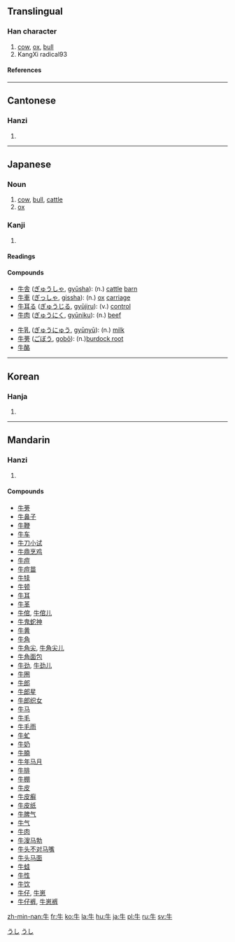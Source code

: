 ==Translingual==
===Han character===
{{Han char|rn=93|rad=牛|as=00|sn=4|four=2500<sub>0</sub>|canj=竹手 (HQ)}}
# [[cow]], [[ox]], [[bull]]
# KangXi radical93
====References====
{{Han ref|kx=0697.010|dkj=19922|dj=1108.160|hdz=31800.010|uh=725B|ud=29275|bh=A4FB|bd=42235}}

----
==Cantonese==
===Hanzi===
{{yue-hanzi|jyut=|y=ngau4}}
# {{defn|Cantonese}}

----
== Japanese ==
[[Category:1000_Japanese_basic_words|うし]]
===Noun===
{{ja-noun|k|hira=うし|rom=ushi}}
# [[cow]], [[bull]], [[cattle]]
# [[ox]]
[[Category:ja:Mammals|うし]]
===Kanji===
{{ja-kanji|grade=|rs=牛00}}
# {{defn|Japanese}} 
====Readings====
{{ja-readings|on=[[ぎゅう]] (gyū)|kun=[[うし]] (ushi)}}

====Compounds====
{{top2}}
*[[牛舎]] ([[ぎゅうしゃ]], [[gyūsha]]): (n.) [[cattle]] [[barn]]
*[[牛車]] ([[ぎっしゃ]], [[gissha]]): (n.) [[ox]] [[carriage]]
*[[牛耳る]] ([[ぎゅうじる]], [[gyūjiru]]): (v.) [[control]]
*[[牛肉]] ([[ぎゅうにく]], [[gyūniku]]): (n.) [[beef]]
{{mid2}}
*[[牛乳]] ([[ぎゅうにゅう]], [[gyūnyū]]): (n.) [[milk]]
*[[牛蒡]] ([[ごぼう]], [[gobō]]): (n.)[[burdock root]]
*[[牛酪]] 
{{bottom}}
----

==Korean==
===Hanja===
{{ko-hanja|hangeul=우|eumhun=소|rv=u|mr=u|y=wu}}
# {{defn|Korean}}

----
==Mandarin==
===Hanzi===
{{cmn-hanzi|pin=[[niú]] (niu2), [[mào]] (mao4), [[mù]] (mu4)|wg=mao<sup>4</sup>, mu<sup>4</sup>, niu<sup>2</sup>}}
# {{defn|Mandarin}}

====Compounds====
*[[牛蒡]]
*[[牛鼻子]]
*[[牛鞭]]
*[[牛车]]
*[[牛刀小试]]
*[[牛鼎烹鸡]]
*[[牛痘]]
*[[牛痘苗]]
*[[牛犊]]
*[[牛顿]]
*[[牛耳]]
*[[牛革]]
*[[牛倌]], [[牛倌儿]]
*[[牛鬼蛇神]]
*[[牛黄]]
*[[牛角]]
*[[牛角尖]], [[牛角尖儿]]
*[[牛角面包]]
*[[牛劲]], [[牛劲儿]]
*[[牛圈]]
*[[牛郎]]
*[[牛郎星]]
*[[牛郎织女]]
*[[牛马]]
*[[牛毛]]
*[[牛毛雨]]
*[[牛虻]]
*[[牛奶]]
*[[牛腩]]
*[[牛年马月]]
*[[牛排]]
*[[牛棚]]
*[[牛皮]]
*[[牛皮癣]]
*[[牛皮纸]]
*[[牛脾气]]
*[[牛气]]
*[[牛肉]]
*[[牛溲马勃]]
*[[牛头不对马嘴]]
*[[牛头马面]]
*[[牛蛙]]
*[[牛性]]
*[[牛饮]]
*[[牛仔]], [[牛崽]]
*[[牛仔裤]], [[牛崽裤]]


[[zh-min-nan:牛]]
[[fr:牛]]
[[ko:牛]]
[[la:牛]]
[[hu:牛]]
[[ja:牛]]
[[pl:牛]]
[[ru:牛]]
[[sv:牛]]